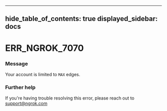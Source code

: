 

---
hide_table_of_contents: true
displayed_sidebar: docs
---


# ERR_NGROK_7070

### Message
Your account is limited to `MAX` edges.

<ErrorDetails error="err_ngrok_7070" />



### Further help
If you're having trouble resolving this error, please reach out to [support@ngrok.com](mailto:support@ngrok.com?subject=Help%20with%20ERR_NGROK_7070)

